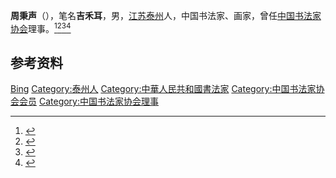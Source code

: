 '''周秉声'''（{{bd|1931年|11月|}}），笔名'''吉禾耳'''，男，[[江苏|江苏]][[泰州|泰州]]人，中国书法家、画家，曾任[[中国书法家协会|中国书法家协会]]理事。<ref>{{Cite book|title=20世纪中华人物名字号辞典|author=周家珍编著|publisher=法律出版社|year=2000|isbn=9787503628320|location=北京|pages=}}</ref><ref>{{Cite book|title=中国当代艺术界名人录|author=中国名人研究院编; 异天, 戈德主编|publisher=社会科学文献出版社|year=1993|isbn=|location=北京|pages=}}</ref><ref>{{Cite book|title=世界现代美术家辞典|author=韩舒柳主编|publisher=陕西人民出版社|year=1995|isbn=|location=西安|pages=}}</ref><ref>{{Cite book|title=中国当代书画家名人大辞典|author=郭翔主编|publisher=河南美术出版社|year=1993|isbn=|location=郑州|pages=}}</ref>

== 参考资料 ==
{{reflist}}

{{中国人物小作品}}
{{中国书法家协会第二届理事会}}

{{Authority control}}
{{DEFAULTSORT:Zhou}}
[[Category:周姓|Bing]]
[[Category:泰州人|Category:泰州人]]
[[Category:中華人民共和國書法家|Category:中華人民共和國書法家]]
[[Category:中国书法家协会会员|Category:中国书法家协会会员]]
[[Category:中国书法家协会理事|Category:中国书法家协会理事]]